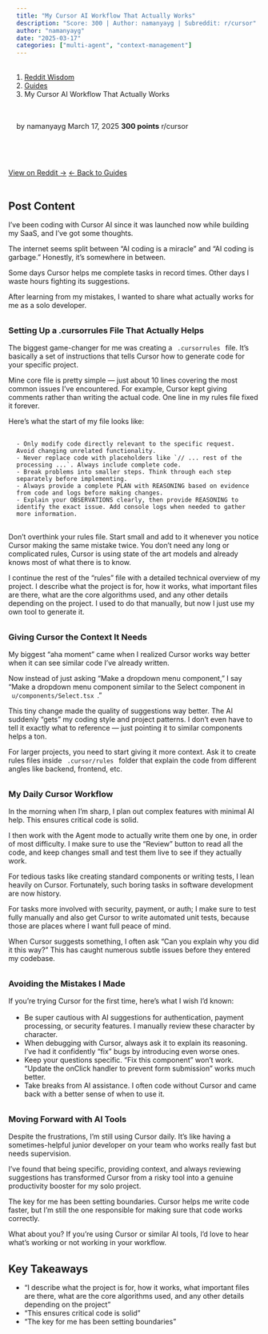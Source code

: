 ```yaml
---
title: "My Cursor AI Workflow That Actually Works"
description: "Score: 300 | Author: namanyayg | Subreddit: r/cursor"
author: "namanyayg"
date: "2025-03-17"
categories: ["multi-agent", "context-management"]
---
```


<nav aria-label="breadcrumb">
  <ol class="breadcrumb">
    <li class="breadcrumb-item"><a href="../../../index.html">Reddit Wisdom</a></li>
    <li class="breadcrumb-item"><a href="../../index.html">Guides</a></li>
    <li class="breadcrumb-item active" aria-current="page">My Cursor AI Workflow That Actually Works</li>
  </ol>
</nav>

<div class="post-meta">
  <span class="author">by namanyayg</span>
  <span class="date">March 17, 2025</span>
  <span class="score">300 points</span>
  <span class="subreddit">r/cursor</span>
</div>

<div class="post-actions">
  <a href="https://reddit.com/r/cursor/comments/1jd4s83/my_cursor_ai_workflow_that_actually_works/" target="_blank" class="btn btn-primary">View on Reddit →</a>
  <a href="../../" class="btn btn-outline-secondary">← Back to Guides</a>
</div>

## Post Content

I’ve been coding with Cursor AI since it was launched now while building my SaaS, and I’ve got some thoughts.

The internet seems split between “AI coding is a miracle” and “AI coding is garbage.” Honestly, it’s somewhere in between.

Some days Cursor helps me complete tasks in record times. Other days I waste hours fighting its suggestions.

After learning from my mistakes, I wanted to share what actually works for me as a solo developer. 

### Setting Up a .cursorrules File That Actually Helps

The biggest game-changer for me was creating a `.cursorrules` file. It’s basically a set of instructions that tells Cursor how to generate code for your specific project.

Mine core file is pretty simple — just about 10 lines covering the most common issues I’ve encountered. For example, Cursor kept giving comments rather than writing the actual code. One line in my rules file fixed it forever.

Here’s what the start of my file looks like:

```text
- Only modify code directly relevant to the specific request. Avoid changing unrelated functionality.
- Never replace code with placeholders like `// ... rest of the processing ...`. Always include complete code.
- Break problems into smaller steps. Think through each step separately before implementing.
- Always provide a complete PLAN with REASONING based on evidence from code and logs before making changes.
- Explain your OBSERVATIONS clearly, then provide REASONING to identify the exact issue. Add console logs when needed to gather more information.
```

Don’t overthink your rules file. Start small and add to it whenever you notice Cursor making the same mistake twice. You don’t need any long or complicated rules, Cursor is using state of the art models and already knows most of what there is to know.

I continue the rest of the “rules” file with a detailed technical overview of my project. I describe what the project is for, how it works, what important files are there, what are the core algorithms used, and any other details depending on the project. I used to do that manually, but now I just use my own tool to generate it.

### Giving Cursor the Context It Needs

My biggest “aha moment” came when I realized Cursor works way better when it can see similar code I’ve already written.

Now instead of just asking “Make a dropdown menu component,” I say “Make a dropdown menu component similar to the Select component in `u/components/Select.tsx`.”

This tiny change made the quality of suggestions way better. The AI suddenly “gets” my coding style and project patterns. I don’t even have to tell it exactly what to reference — just pointing it to similar components helps a ton.

For larger projects, you need to start giving it more context. Ask it to create rules files inside `.cursor/rules` folder that explain the code from different angles like backend, frontend, etc. 

### My Daily Cursor Workflow

In the morning when I’m sharp, I plan out complex features with minimal AI help. This ensures critical code is solid.

I then work with the Agent mode to actually write them one by one, in order of most difficulty. I make sure to use the “Review” button to read all the code, and keep changes small and test them live to see if they actually work.

For tedious tasks like creating standard components or writing tests, I lean heavily on Cursor. Fortunately, such boring tasks in software development are now history.

For tasks more involved with security, payment, or auth; I make sure to test fully manually and also get Cursor to write automated unit tests, because those are places where I want full peace of mind.

When Cursor suggests something, I often ask “Can you explain why you did it this way?” This has caught numerous subtle issues before they entered my codebase. 

### Avoiding the Mistakes I Made

If you’re trying Cursor for the first time, here’s what I wish I’d known:

- Be super cautious with AI suggestions for authentication, payment processing, or security features. I manually review these character by character.
- When debugging with Cursor, always ask it to explain its reasoning. I’ve had it confidently “fix” bugs by introducing even worse ones.
- Keep your questions specific. “Fix this component” won’t work. “Update the onClick handler to prevent form submission” works much better.
- Take breaks from AI assistance. I often code without Cursor and came back with a better sense of when to use it.

### Moving Forward with AI Tools

Despite the frustrations, I’m still using Cursor daily. It’s like having a sometimes-helpful junior developer on your team who works really fast but needs supervision.

I’ve found that being specific, providing context, and always reviewing suggestions has transformed Cursor from a risky tool into a genuine productivity booster for my solo project.

The key for me has been setting boundaries. Cursor helps me write code faster, but I’m still the one responsible for making sure that code works correctly.

What about you? If you’re using Cursor or similar AI tools, I’d love to hear what’s working or not working in your workflow.

## Key Takeaways

- "I describe what the project is for, how it works, what important files are there, what are the core algorithms used, and any other details depending on the project"
- "This ensures critical code is solid"
- "The key for me has been setting boundaries"

<style>
.post-meta {
  display: flex;
  gap: 1.5rem;
  flex-wrap: wrap;
  margin: 1rem 0 2rem 0;
  padding: 1rem;
  background: var(--bs-light);
  border-radius: 0.5rem;
  font-size: 0.9rem;
}

.post-meta span {
  color: var(--bs-secondary);
}

.post-meta .score {
  color: var(--bs-success);
  font-weight: bold;
}

.post-actions {
  display: flex;
  gap: 1rem;
  margin: 2rem 0;
}

.post-content {
  line-height: 1.8;
  font-size: 1.1rem;
}

h2, h3, h4 {
  margin-top: 2rem;
  margin-bottom: 1rem;
}

ul, ol {
  margin: 1rem 0;
  padding-left: 2rem;
}

blockquote {
  border-left: 4px solid var(--bs-primary);
  padding-left: 1rem;
  margin: 1.5rem 0;
  font-style: italic;
}

code {
  background: var(--bs-light);
  padding: 0.2rem 0.4rem;
  border-radius: 0.25rem;
}

pre {
  background: var(--bs-light);
  padding: 1rem;
  border-radius: 0.5rem;
  overflow-x: auto;
}
</style>